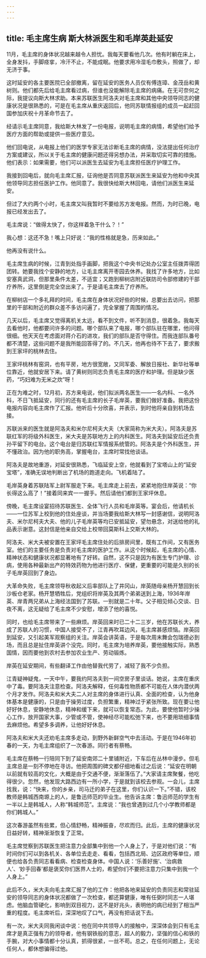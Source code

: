```yaml
---
---
---
```

title: 毛主席生病 斯大林派医生和毛岸英赴延安
---





11月，毛主席的身体状况越来越令人担忧。我每天要看他几次。他有时躺在床上，全身发抖，手脚痉挛，冷汗不止，不能成眠。他要求用冷湿毛巾敷头，照做了，却无济于事。

这时延安的各主要医院已全部撤离，留在延安的医务人员仅有傅连璋、金茂岳和黄树则。他们都先后给毛主席看过病，但谁也没能解除毛主席的病痛。在无可奈何之际，我提议向斯大林求助。本来苏联医生阿洛夫对毛主席和其他中央领导同志的健康状况是很熟悉的，可是在毛主席从重庆返回后，他同苏联情报组的成员一起赶回国参加庆祝十月革命节去了。

经请示毛主席同意，我给斯大林发了一份电报，说明毛主席的病情，希望他们给予医疗方面的帮助或提供一些医疗意见。

他们回电说，从电报上他们的医学专家无法诊断毛主席的病情，没法提出任何治疗方案或建议，所以关于毛主席的健康问题还得另想办法，并采取切实可靠的措施。他们表示：如果需要，他们可以派医生去延安为毛主席担任医疗护理工作。

我接到回电后，就向毛主席汇报，征询他是否同意苏联派医生来延安为他和中央其他领导同志担任医护工作。他同意了。我很快给斯大林回电，请他们派医生来延安。

但过了大约两个小时，毛主席又叫我暂时不要给苏方发电报。然而，为时已晚，电报已经发出去了。

毛主席说：“做得太快了，你这样着急干什么？！”

我心想：这还不急！嘴上只好说：“我的性格就是急，历来如此。”

他再没有说什么。

毛主席生病的时候，江青到处指手画脚，把我这个中央书记处办公室主任拨弄得团团转。她要我找个安静的地方，让毛主席离开枣园去休养。我找了许多地方，比如安塞真武洞，但那里条件太差，不适宜；又跑到柳树店附近联防司令部修建的干部疗养所，这里倒是完全空出来了。于是请毛主席去了疗养所。

在柳树店一个多礼拜的时间，毛主席在身体状况好些的时候，总要出去访问，把那里的干部和附近的群众差不多访问遍了，完全掌握了周围的情况。

几天以后，毛主席又觉得离机关太远，看不到文件，听不到消息，很着急。我每天去看他时，他都要问许多的问题。哪个部队来了电报，哪个部队驻在哪里，他问得很细。他天天在考虑面对蒋介石的进攻，我们的部队是否守得住。而我连部队番号都不清楚，这些问题不是我所能回答得了的。不几天，他再也待不下去了，要求搬到王家坪的桃林去住。

王家坪桃林有窑洞，也有平房，地方很宽敞，又同军委、解放日报社、新华社等单位靠近，他就安居下来。请了黄树则同志负责毛主席的医疗和护理。但是缺少医药，“巧妇难为无米之炊”呀！

正在为难之时，12月初，苏方来电说，他们拟派两名医生——一名内科、一名外科，不日飞抵延安，同行的还有毛主席的长子毛岸英，要我们做好准备。我把这份电报内容向毛主席作了汇报。他听后十分欣喜，并表示，到时他将亲自到机场去接。

苏联派来的医生就是阿洛夫和米尔尼柯夫大夫（大家简称为米大夫）。阿洛夫是苏联红军的将级外科医生，米大夫是苏联地方上的内科医生。阿洛夫到延安后还负责孙平留下的电台。这个电台是归苏联红军情报系统管的。阿洛夫是个外科医生，并不懂政治。因为他的职务高，掌握电台，主席时常找他谈话。

阿洛夫是故地重游，对延安很熟悉，飞临延安上空，他就看到了宝塔山上的“延安宝塔”，准确无误地判断出了机场的跑道走向。飞机着陆了。

毛岸英身着苏联陆军上尉军服走下来。毛主席走上前去，紧紧地抱住岸英说：“你长得这么高了！”接着同来宾一一握手。然后请他们都到王家坪休息。

傍晚，毛主席设宴招待苏联医生、全体飞行人员和毛岸英等。宴会后，他请机长——一位苏军上校到他的住处座谈，并当场要我给斯大林写一封感谢信，说明阿洛夫、米尔尼柯夫大夫、他的儿子毛岸英等均已安抵延安，望勿悬念，对送给他的礼品表示谢意。这封信是他亲自交给上校带回莫斯科上交斯大林的。

阿洛夫、米大夫被安置在王家坪毛主席住处的后排房间里，既有工作间，又有医务室。他们的主要任务是负责对毛主席的医护工作。从这个时候起，毛主席的心情、精神状态和健康状况都显著地有了好转。自然，这不只是因为有医生专门护理、诊病，使用各种最新出产的特效药物为他进行医疗、保健，更重要的可能是久别的长子毛岸英回到了身边。

大革命失败，毛主席领导秋收起义后率部队上了井冈山，岸英随母亲杨开慧回到长沙板仓老家。杨开慧牺牲后，党组织将岸英及其两个弟弟送到上海，1936年岸英、岸青两兄弟从上海经法国到了苏联。一别就是二十年。父子相见倾心交谈、日夜不离，这无疑给了毛主席不少安慰，增添了他的喜悦。

同时，也给毛主席带来了一些麻烦。岸英回来时已二十二三岁，他在苏联长大，养成了苏联人的习惯，中国人接受不了，江青再吹耳边风，毛主席甚感烦恼。岸英回到延安，又引起美军观察组的关注。岸英会讲英语，于是每次周末舞会包瑞德必到场，而且总是扯住岸英讲个没完。同时，毛主席为培养岸英，要他接触实际，熟悉国情，因而要他到农村去参加农业生产、劳动锻炼。

岸英在延安期间，有些翻译工作由他替我代劳了，减轻了我不少负担。

江青疑神疑鬼，一天中午，要我约阿洛夫到一间空房子里谈话。她说，主席在重庆中了毒。要阿洛夫注意检查。阿洛夫解释，任何毒性物质都不可能在人体内潜伏两个月才发作。阿洛夫和米大夫二人对主席的身体进行认真、全面的检查，认为他身体基本是健康的，只是由于操劳过度，负担繁重，精神过于紧张所致。现在要让他好好休息，安静地休息，精神和缓下来，就可以恢复常态。为此，要使他暂时少操心工作，放开国家大事，少管或不管，使神经尽可能松弛下来，也不要用琐细事情去麻烦他。希望多多调养，让他好好休息。

阿洛夫和米大夫还劝毛主席多走动，到野外新鲜空气中去活动。于是在1946年初春的一天，为毛主席组织了一次春游。同行者有蔡畅。

毛主席在蔡畅一行陪同下到了延安南郊二十里铺附近，下车后在丛林中漫步。但毛主席总是一刻不停地在寻访。他把周围的碑文都仔细地看过之后说：“延安在明朝以前就有较高的文化，大概是由于交通不便，渐渐落伍了。”大家请主席聚餐，他吃得很少。忽然，他发现大路西边有一所小学，于是就到该校去参观。一会儿，主席找我，说：“快来，你的乡亲，司马迁的弟子在这里，你们认识一下。”不错，该校教师是韩城西南塬上的人，是鲁迅师范的毕业生。他告诉主席：鲁迅师范的学生有一半以上是韩城人，人称“韩城师范”。主席说：“我也曾遇到过几个小学教师都是你们韩城人。”

这次春游虽然有些累，但心情舒畅，精神振奋，尽欢而归。此后，主席的健康状况日益好转，精神渐渐恢复了正常。

毛主席觉察到苏联医生把注意力全部集中到他一个人身上了，于是对他们说：“有时间你们可以到各机关、各单位去走走、看看，包括西北局、边区政府等单位，顺便也给各负责同志看看病、检查检查身体。中国人说：‘乐善好施’、‘治病救人’、‘妙手回春’都是褒奖你们医界人士的，希望你们不要把注意力只集中到我一个人身上。”

此后不久，米大夫向毛主席汇报了他的工作：他把各地来延安的负责同志和常驻延安的领导同志的身体状况都做了一次检查，都还算健康，唯有任弼时同志一人堪虑。他脑血管硬化，影响到双目视力，这不是好兆头，表明他的病已经到了相当严重的程度。毛主席听后，深深地叹了口气，再没有把话说下去。

有一次，米大夫同我闲谈中说：他在同中共领导人的接触中，深深体会到只有毛主席才是真正强有力的领导者，他有钢铁般的意志，超人的毅力，坚强的信心和铁的手腕，对大小事情都十分认真，抓得很紧，一丝不苟。总之，在任何问题上，无论任何人，都休想骗得过他。